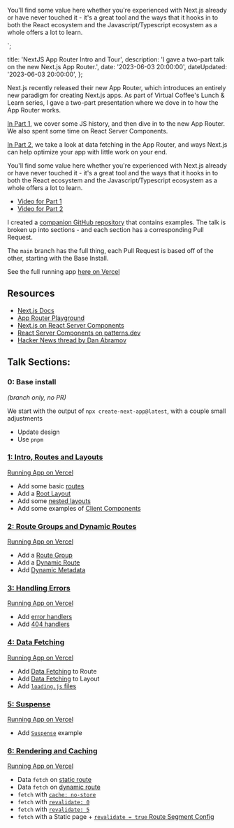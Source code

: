 <p>You'll find some value here whether you're experienced with Next.js already or have never touched it - it's a great tool and the ways that it hooks in to both the React ecosystem and the Javascript/Typescript ecosystem as a whole offers a lot to learn.</p>`;


  title: 'NextJS App Router Intro and Tour',
  description: 'I gave a two-part talk on the new Next.js App Router.',
  date: '2023-06-03 20:00:00',
  dateUpdated: '2023-06-03 20:00:00',
};

Next.js recently released their new App Router, which introduces an entirely new paradigm for creating Next.js apps. As part of Virtual Coffee's Lunch & Learn series, I gave a two-part presentation where we dove in to how the App Router works.

[In Part 1](https://www.youtube.com/watch?v=faE-G7_bQqU), we cover some JS history, and then dive in to the new App Router. We also spent some time on React Server Components.

[In Part 2](https://www.youtube.com/watch?v=ywaMkjvTWiY), we take a look at data fetching in the App Router, and ways Next.js can help optimize your app with little work on your end.

You'll find some value here whether you're experienced with Next.js already or have never touched it - it's a great tool and the ways that it hooks in to both the React ecosystem and the Javascript/Typescript ecosystem as a whole offers a lot to learn.

- [Video for Part 1](https://www.youtube.com/watch?v=faE-G7_bQqU)
- [Video for Part 2](https://www.youtube.com/watch?v=ywaMkjvTWiY)

I created a [companion GitHub repository](https://github.com/danieltott/nextjs-app-router-example) that contains examples. The talk is broken up into sections - and each section has a corresponding Pull Request.

The `main` branch has the full thing, each Pull Request is based off of the other, starting with the Base Install.

See the full running app [here on Vercel](https://nextjs-app-router-example.vercel.app/)

## Resources

- [Next.js Docs](https://nextjs.org/docs)
- [App Router Playground](https://app-router.vercel.app/)
- [Next.js on React Server Components](https://nextjs.org/docs/getting-started/react-essentials#server-components)
- [React Server Components on patterns.dev](https://www.patterns.dev/posts/react-server-components)
- [Hacker News thread by Dan Abramov](https://news.ycombinator.com/item?id=25499171)

## Talk Sections:

### 0: Base install

_(branch only, no PR)_

We start with the output of `npx create-next-app@latest`, with a couple small adjustments

- Update design
- Use `pnpm`

### [1: Intro, Routes and Layouts](https://github.com/danieltott/nextjs-app-router-example/pull/6)

[Running App on Vercel](https://nextjs-app-router-example-git-01-intro-routes-3bd35e-danieltott.vercel.app)

- Add some basic [routes](https://nextjs.org/docs/app/building-your-application/routing/defining-routes)
- Add a [Root Layout](https://nextjs.org/docs/app/building-your-application/routing/pages-and-layouts#root-layout-required)
- Add some [nested layouts](https://nextjs.org/docs/app/building-your-application/routing/pages-and-layouts#nesting-layouts)
- Add some examples of [Client Components](https://nextjs.org/docs/getting-started/react-essentials)

### [2: Route Groups and Dynamic Routes](https://github.com/danieltott/nextjs-app-router-example/pull/7)

[Running App on Vercel](https://nextjs-app-router-example-git-02-groups-and-dynamic-danieltott.vercel.app)

- Add a [Route Group](https://nextjs.org/docs/app/building-your-application/routing/route-groups)
- Add a [Dynamic Route](https://nextjs.org/docs/app/building-your-application/routing/dynamic-routes)
- Add [Dynamic Metadata](https://nextjs.org/docs/app/building-your-application/optimizing/metadata#dynamic-metadata)

### [3: Handling Errors](https://github.com/danieltott/nextjs-app-router-example/pull/8)

[Running App on Vercel](https://nextjs-app-router-example-git-03-errors-danieltott.vercel.app)

- Add [error handlers](https://nextjs.org/docs/app/building-your-application/routing/error-handling)
- Add [404 handlers](https://nextjs.org/docs/app/api-reference/file-conventions/not-found)

### [4: Data Fetching](https://github.com/danieltott/nextjs-app-router-example/pull/9)

[Running App on Vercel](https://nextjs-app-router-example-git-04-data-fetching-danieltott.vercel.app)

- Add [Data Fetching](https://nextjs.org/docs/app/building-your-application/data-fetching/fetching) to Route
- Add [Data Fetching](https://nextjs.org/docs/app/building-your-application/data-fetching/fetching) to Layout
- Add [`loading.js` files](https://nextjs.org/docs/app/building-your-application/routing/loading-ui-and-streaming)

### [5: Suspense](https://github.com/danieltott/nextjs-app-router-example/pull/10)

[Running App on Vercel](https://nextjs-app-router-example-git-05-suspense-danieltott.vercel.app)

- Add [`Suspense`](https://nextjs.org/docs/app/building-your-application/routing/loading-ui-and-streaming#streaming-with-suspense) example

### [6: Rendering and Caching](https://github.com/danieltott/nextjs-app-router-example/pull/11)

[Running App on Vercel](https://nextjs-app-router-example-git-06-caching-danieltott.vercel.app)

- Data `fetch` on [static route](https://nextjs.org/docs/app/building-your-application/rendering/static-and-dynamic-rendering#static-rendering-default)
- Data `fetch` on [dynamic route](https://nextjs.org/docs/app/building-your-application/rendering/static-and-dynamic-rendering#dynamic-rendering)
- `fetch` with [`cache: no-store`](https://nextjs.org/docs/app/building-your-application/data-fetching/caching)
- `fetch` with [`revalidate: 0`](https://nextjs.org/docs/app/building-your-application/data-fetching/revalidating)
- `fetch` with [`revalidate: 5`](https://nextjs.org/docs/app/building-your-application/data-fetching/revalidating)
- `fetch` with a Static page + [`revalidate = true` Route Segment Config](https://nextjs.org/docs/app/api-reference/file-conventions/route-segment-config#revalidate)
